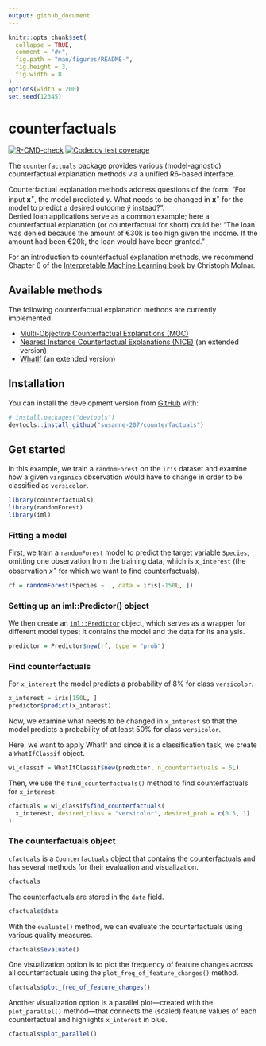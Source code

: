 ```yaml
---
output: github_document
---
```


<!-- README.md is generated from README.Rmd. Please edit that file -->

```r
knitr::opts_chunk$set(
  collapse = TRUE,
  comment = "#>",
  fig.path = "man/figures/README-",
  fig.height = 3,
  fig.width = 8
)
options(width = 200)
set.seed(12345)
```

# counterfactuals

<!-- badges: start -->
[![R-CMD-check](https://github.com/susanne-207/counterfactuals/workflows/R-CMD-check/badge.svg)](https://github.com/susanne-207/counterfactuals/actions)
[![Codecov test coverage](https://codecov.io/gh/susanne-207/counterfactuals/branch/main/graph/badge.svg)](https://codecov.io/gh/susanne-207/counterfactuals?branch=main)
<!-- badges: end -->

The `counterfactuals` package provides various (model-agnostic) counterfactual explanation methods via a unified R6-based interface.

Counterfactual explanation methods address questions of the form: 
"For input $\mathbf{x^{\star}}$, the model predicted $y$. What needs to be changed in $\mathbf{x^{\star}}$ for the model
to predict a desired outcome $\tilde{y}$ instead?". \
Denied loan applications serve as a common example; here a counterfactual explanation (or counterfactual for short) could be: 
"The loan was denied because the amount of €30k is too high 
given the income. If the amount had been €20k, the loan would have been granted."

For an introduction to counterfactual explanation methods, we recommend Chapter 6 of the [Interpretable Machine Learning book](https://christophm.github.io/interpretable-ml-book/) by Christoph Molnar.

## Available methods

The following counterfactual explanation methods are currently implemented:

- [Multi-Objective Counterfactual Explanations (MOC)](https://link.springer.com/chapter/10.1007%2F978-3-030-58112-1_31) 
- [Nearest Instance Counterfactual Explanations (NICE)](https://arxiv.org/abs/2104.07411) (an extended version)
- [WhatIf](https://arxiv.org/abs/1907.04135) (an extended version)

## Installation

You can install the development version from [GitHub](https://github.com/) with:

``` r
# install.packages("devtools")
devtools::install_github("susanne-207/counterfactuals")
```
## Get started

In this example, we train a `randomForest` on the `iris` dataset and examine how a given `virginica` observation 
would have to change in order to be classified as `versicolor`. 

```r
library(counterfactuals)
library(randomForest)
library(iml)
```
### Fitting a model

First, we train a `randomForest` model to predict the target variable `Species`, omitting one observation from the training 
data, which is `x_interest` (the observation $x^{\star}$ for which we want to find counterfactuals).
```r
rf = randomForest(Species ~ ., data = iris[-150L, ])
```

### Setting up an iml::Predictor() object

We then create an [`iml::Predictor`](https://christophm.github.io/iml/reference/Predictor.html) object, which serves as 
a wrapper for different model types; it contains the model and the data for its analysis.

```r
predictor = Predictor$new(rf, type = "prob")
```

### Find counterfactuals

For `x_interest` the model predicts a probability of 8% for class `versicolor`.

```r
x_interest = iris[150L, ]
predictor$predict(x_interest)
```

Now, we examine what needs to be changed in `x_interest` so that the model predicts a probability of at least 50% for class `versicolor`.

Here, we want to apply WhatIf and since it is a classification task, we create a `WhatIfClassif` object.

```r
wi_classif = WhatIfClassif$new(predictor, n_counterfactuals = 5L)
```


Then, we use the `find_counterfactuals()` method to find counterfactuals for `x_interest`.

```r
cfactuals = wi_classif$find_counterfactuals(
  x_interest, desired_class = "versicolor", desired_prob = c(0.5, 1)
)
```

### The counterfactuals object

`cfactuals` is a `Counterfactuals` object that contains the counterfactuals and has several methods for their 
evaluation and visualization.

```r
cfactuals
```

The counterfactuals are stored in the `data` field.
```r
cfactuals$data
```


With the `evaluate()` method, we can evaluate the counterfactuals using various quality measures.
```r
cfactuals$evaluate()
```

One visualization option is to plot the frequency of feature changes across all counterfactuals using the
`plot_freq_of_feature_changes()` method.

```r
cfactuals$plot_freq_of_feature_changes()
```

Another visualization option is a parallel plot---created with the `plot_parallel()` method---that connects the (scaled) 
feature values of each counterfactual and highlights `x_interest` in blue.

```r
cfactuals$plot_parallel()
```


